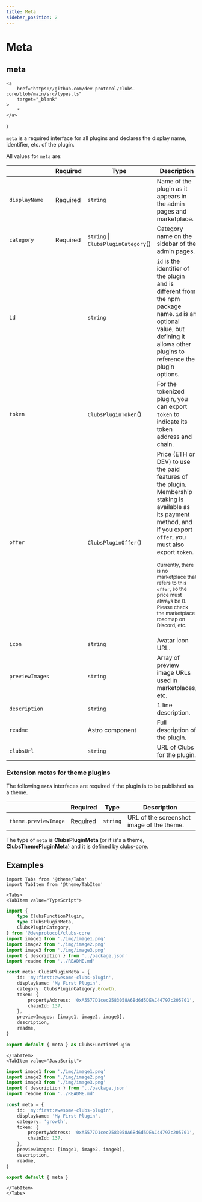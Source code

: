 ```yaml
---
title: Meta
sidebar_position: 2
---
```


# Meta

## meta

	<a
		href="https://github.com/dev-protocol/clubs-core/blob/main/src/types.ts"
		target="_blank"
	>
		*
	</a>
)

`meta` is a required interface for all plugins and declares the display name, identifier, etc. of the plugin.

All values for `meta` are:

|                 | Required | Type                                         | Description                                                                                                                                                                                                                                                                                                                                           |
| --------------- | -------- | -------------------------------------------- | ----------------------------------------------------------------------------------------------------------------------------------------------------------------------------------------------------------------------------------------------------------------------------------------------------------------------------------------------------- |
| `displayName`   | Required | `string`                                     | Name of the plugin as it appears in the admin pages and marketplace.                                                                                                                                                                                                                                                                                  |
| `category`      | Required | `string` \| `ClubsPluginCategory`(<Types />) | Category name on the sidebar of the admin pages.                                                                                                                                                                                                                                                                                                      |
| `id`            |          | `string`                                     | `id` is the identifier of the plugin and is different from the npm package name. `id` is an optional value, but defining it allows other plugins to reference the plugin options.                                                                                                                                                                     |
| `token`         |          | `ClubsPluginToken`(<Types />)                | For the tokenized plugin, you can export `token` to indicate its token address and chain.                                                                                                                                                                                                                                                             |
| `offer`         |          | `ClubsPluginOffer`(<Types />)                | Price (ETH or DEV) to use the paid features of the plugin. Membership staking is available as its payment method, and if you export `offer`, you must also export `token`. <p><small>Currently, there is no marketplace that refers to this `offer`, so the price must always be 0. Please check the marketplace roadmap on Discord, etc.</small></p> |
| `icon`          |          | `string`                                     | Avatar icon URL.                                                                                                                                                                                                                                                                                                                                      |
| `previewImages` |          | `string`                                     | Array of preview image URLs used in marketplaces, etc.                                                                                                                                                                                                                                                                                                |
| `description`   |          | `string`                                     | 1 line description.                                                                                                                                                                                                                                                                                                                                   |
| `readme`        |          | Astro component                              | Full description of the plugin.                                                                                                                                                                                                                                                                                                                       |
| `clubsUrl`      |          | `string`                                     | URL of Clubs for the plugin.                                                                                                                                                                                                                                                                                                                          |

### Extension metas for theme plugins

The following `meta` interfaces are required if the plugin is to be published as a theme.

|                      | Required | Type     | Description                               |
| -------------------- | -------- | -------- | ----------------------------------------- |
| `theme.previewImage` | Required | `string` | URL of the screenshot image of the theme. |

The type of `meta` is **ClubsPluginMeta** (or if is's a theme, **ClubsThemePluginMeta**) and it is defined by [clubs-core](https://github.com/dev-protocol/clubs-core/blob/main/src/types.ts).

## Examples

```mdx-code-block
import Tabs from '@theme/Tabs'
import TabItem from '@theme/TabItem'

<Tabs>
<TabItem value="TypeScript">
```

```ts
import {
	type ClubsFunctionPlugin,
	type ClubsPluginMeta,
	ClubsPluginCategory,
} from '@devprotocol/clubs-core'
import image1 from './img/image1.png'
import image2 from './img/image2.png'
import image3 from './img/image3.png'
import { description } from '../package.json'
import readme from '../README.md'

const meta: ClubsPluginMeta = {
	id: 'my:first:awesome-clubs-plugin',
	displayName: 'My First Plugin',
	category: ClubsPluginCategory.Growth,
	token: {
		propertyAddress: '0xA5577D1cec2583058A6Bd6d5DEAC44797c205701',
		chainId: 137,
	},
	previewImages: [image1, image2, image3],
	description,
	readme,
}

export default { meta } as ClubsFunctionPlugin
```

```mdx-code-block
</TabItem>
<TabItem value="JavaScript">
```

```ts
import image1 from './img/image1.png'
import image2 from './img/image2.png'
import image3 from './img/image3.png'
import { description } from '../package.json'
import readme from '../README.md'

const meta = {
	id: 'my:first:awesome-clubs-plugin',
	displayName: 'My First Plugin',
	category: 'growth',
	token: {
		propertyAddress: '0xA5577D1cec2583058A6Bd6d5DEAC44797c205701',
		chainId: 137,
	},
	previewImages: [image1, image2, image3],
	description,
	readme,
}

export default { meta }
```

```mdx-code-block
</TabItem>
</Tabs>
```
